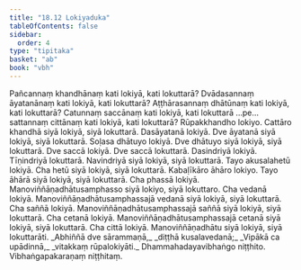 ```yaml
---
title: "18.12 Lokiyaduka"
tableOfContents: false
sidebar:
  order: 4
type: "tipitaka"
basket: "ab"
book: "vbh"
---
```



<DynamicBreadcrumb />

<Division number="1044" book="vbh" bookNo="30" page="452">

<Paragraph number="3253" book="vbh">
Pañcannaṃ khandhānaṃ kati lokiyā, kati lokuttarā? Dvādasannaṃ āyatanānaṃ kati lokiyā, kati lokuttarā? Aṭṭhārasannaṃ dhātūnaṃ kati lokiyā, kati lokuttarā? Catunnaṃ saccānaṃ kati lokiyā, kati lokuttarā …pe…  sattannaṃ cittānaṃ kati lokiyā, kati lokuttarā?
</Paragraph>

<Paragraph number="3254" book="vbh">
Rūpakkhandho lokiyo. Cattāro khandhā siyā lokiyā, siyā lokuttarā. Dasāyatanā lokiyā. Dve āyatanā siyā lokiyā, siyā lokuttarā. Soḷasa dhātuyo lokiyā. Dve dhātuyo siyā lokiyā, siyā lokuttarā. Dve saccā lokiyā. Dve saccā lokuttarā.
</Paragraph>

<Paragraph number="3255" book="vbh">
Dasindriyā lokiyā. Tīṇindriyā lokuttarā. Navindriyā siyā lokiyā, siyā lokuttarā. Tayo akusalahetū lokiyā. Cha hetū siyā lokiyā, siyā lokuttarā. Kabaḷīkāro āhāro lokiyo. Tayo āhārā siyā lokiyā, siyā lokuttarā. Cha phassā lokiyā. Manoviññāṇadhātusamphasso siyā lokiyo, siyā lokuttaro. Cha vedanā lokiyā. Manoviññāṇadhātusamphassajā vedanā siyā lokiyā, siyā lokuttarā. Cha saññā lokiyā. Manoviññāṇadhātusamphassajā saññā siyā lokiyā, siyā lokuttarā. Cha cetanā lokiyā. Manoviññāṇadhātusamphassajā cetanā siyā lokiyā, siyā lokuttarā. Cha cittā lokiyā. Manoviññāṇadhātu siyā lokiyā, siyā lokuttarāti.
</Paragraph>

<Paragraph number="3256" type="verses" book="vbh">
_Abhiññā dve sārammaṇā,_  
_diṭṭhā kusalavedanā;_  
_Vipākā ca upādinnā,_  
_vitakkaṃ rūpalokiyāti._  


</Paragraph>
</Division>

<Paragraph number="3257" type="center" book="vbh">
Dhammahadayavibhaṅgo niṭṭhito.



</Paragraph>

<Paragraph number="3258" type="center" book="vbh">
Vibhaṅgapakaraṇaṃ niṭṭhitaṃ.
</Paragraph>